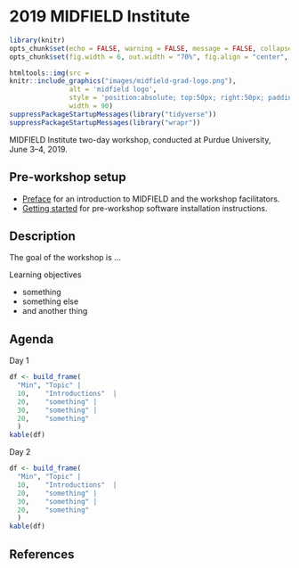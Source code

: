 # 2019 MIDFIELD Institute {-}

```r
library(knitr)
opts_chunk$set(echo = FALSE, warning = FALSE, message = FALSE, collapse = FALSE)
opts_chunk$set(fig.width = 6, out.width = "70%", fig.align = "center", fig.asp = 0.618)
```

```r
htmltools::img(src = 
knitr::include_graphics("images/midfield-grad-logo.png"), 
               alt = 'midfield logo', 
               style = 'position:absolute; top:50px; right:50px; padding:0px;',
               width = 90)
suppressPackageStartupMessages(library("tidyverse"))
suppressPackageStartupMessages(library("wrapr"))
```

MIDFIELD Institute two-day workshop, conducted at Purdue University, June 3--4, 2019.  


## Pre-workshop setup {-}


- [Preface](https://midfieldr.github.io/workshops/index.html) for an introduction to MIDFIELD and the workshop facilitators. 
- [Getting started](https://midfieldr.github.io/workshops/getting-started.html) for pre-workshop software installation instructions.


## Description {-}

The goal of the workshop is ...



Learning objectives 

- something 
- something else 
- and another thing 





## Agenda  {-}


Day 1

```r
df <- build_frame(
  "Min", "Topic" |
  10,    "Introductions"  |
  20,    "something" |
  30,    "something" |
  20,    "something"
  )
kable(df)
```

Day 2

```r
df <- build_frame(
  "Min", "Topic" |
  10,    "Introductions"  |
  20,    "something" |
  30,    "something" |
  20,    "something"
  )
kable(df)
```








## References {-}
